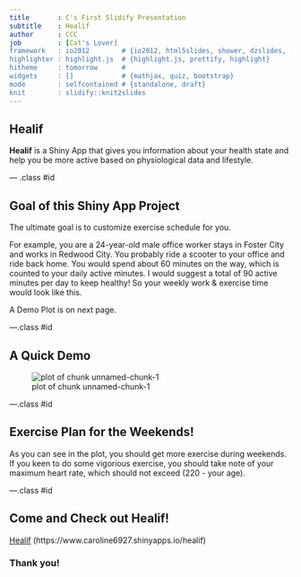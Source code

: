 ```yaml
---
title       : C's First Slidify Presentation
subtitle    : Healif
author      : CCC
job         : [Cat's Lover]
framework   : io2012        # {io2012, html5slides, shower, dzslides, ...}
highlighter : highlight.js  # {highlight.js, prettify, highlight}
hitheme     : tomorrow      # 
widgets     : []            # {mathjax, quiz, bootstrap}
mode        : selfcontained # {standalone, draft}
knit        : slidify::knit2slides
---
```


## Healif

**Healif** is a Shiny App that gives you information about your health state and help you be more active based on physiological data and lifestyle.

--- .class #id 

## Goal of this Shiny App Project



The ultimate goal is to customize exercise schedule for you.

For example, you are a 24-year-old male office worker stays in Foster City and works in Redwood City.
You probably ride a scooter to your office and ride back home.
You would spend about 60 minutes on the way, which is counted to your daily active minutes.
I would suggest a total of 90 active minutes per day to keep healthy!
So your weekly work & exercise time would look like this.

A Demo Plot is on next page.

---.class #id

## A Quick Demo


![plot of chunk unnamed-chunk-1](assets/fig/unnamed-chunk-1-1.png)

---.class #id

## Exercise Plan for the Weekends!

As you can see in the plot, you should get more exercise during weekends.
If you keen to do some vigorious exercise, you should take note of your maximum heart rate, which should not exceed (220 - your age).

---.class #id

## Come and Check out Healif!

[Healif] (https://www.caroline6927.shinyapps.io/healif)

### Thank you!









